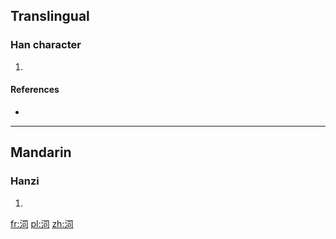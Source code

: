 ==Translingual==

===Han character===
{{Han char|rn=85|rad=水|as=05|sn=8|four=37120|canj=ESMR}}

# {{defn|Han|sort=水05}}

====References====
* {{Han ref|kx=0614.140|dkj=17262|hdz=31595.060|uh=6CC0|ud=27840|bh=CD47|bd=52551}}

----

==Mandarin==

===Hanzi===
{{cmn-hanzi|pin=[[jū]] ([[ju1]]), [[sī]] ([[si1]])|wg=chü<sup>1</sup>, ssu<sup>1</sup>}}

# {{defn|lang=cmn|sort=水05}}

[[fr:泀]]
[[pl:泀]]
[[zh:泀]]